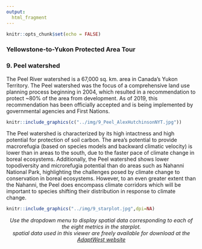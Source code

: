 ```yaml
---
output:
  html_fragment  
---
```

```r
knitr::opts_chunk$set(echo = FALSE)
```
### **Yellowstone-to-Yukon Protected Area Tour**
### **9. Peel watershed**

The Peel River watershed is a 67,000 sq. km. area in Canada's Yukon Territory. The Peel watershed was the focus of a comprehensive land use planning process beginning in 2004, which resulted in a recommendation to protect ~80% of the area from development. As of 2019, this recommendation has been officially accepted and is being implemented by governmental agencies and First Nations.

```r
knitr::include_graphics(c("../img/9_Peel_AlexHutchinsonNYT.jpg"))
```
The Peel watershed is characterized by its high intactness and high potential for protection of soil carbon.
The area's potential to provide macrorefugia (based on species models and backward climatic velocity) is lower than in areas to the south, due to the faster pace of climate change in boreal ecosystems. 
Additionally, the Peel watershed shows lower topodiversity and microrefugia potential than do areas such as Nahanni National Park, highlighting the challenges posed by climate change to conservation in boreal ecosystems.
However, to an even greater extent than the Nahanni, the Peel does encompass climate corridors which will be important to species shifting their distribution in response to climate change.

```r
knitr::include_graphics("../img/9_starplot.jpg",dpi=NA)
```

<p align="center">
_Use the dropdown menu to display spatial data corresponding to each of the eight metrics in the starplot. \n<br>\nAll spatial data used in this viewer are freely available for download at the [AdaptWest website](http://adaptwest.databasin.org)_
</p>

